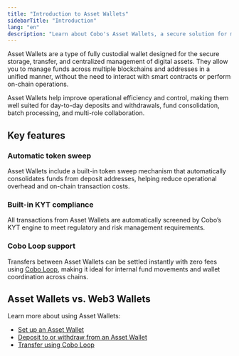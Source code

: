 ```yaml
---
title: "Introduction to Asset Wallets"
sidebarTitle: "Introduction"
lang: "en"
description: "Learn about Cobo's Asset Wallets, a secure solution for managing digital assets with advanced security features and a three-tier storage architecture."
---
```



Asset Wallets are a type of fully custodial wallet designed for the secure storage, transfer, and centralized management of digital assets. They allow you to manage funds across multiple blockchains and addresses in a unified manner, without the need to interact with smart contracts or perform on-chain operations. 

Asset Wallets help improve operational efficiency and control, making them well suited for day-to-day deposits and withdrawals, fund consolidation, batch processing, and multi-role collaboration.

## Key features

### Automatic token sweep  
Asset Wallets include a built-in token sweep mechanism that automatically consolidates funds from deposit addresses, helping reduce operational overhead and on-chain transaction costs.

### Built-in KYT compliance  
All transactions from Asset Wallets are automatically screened by Cobo’s KYT engine to meet regulatory and risk management requirements.

### Cobo Loop support  
Transfers between Asset Wallets can be settled instantly with zero fees using [Cobo Loop](/en/portal/custodial-wallets/asset-wallets/cobo-loop), making it ideal for internal fund movements and wallet coordination across chains.

## Asset Wallets vs. Web3 Wallets

<Web3 />

Learn more about using Asset Wallets:
- [Set up an Asset Wallet](/en/portal/custodial-wallets/asset-wallets/set-up)  
- [Deposit to or withdraw from an Asset Wallet](/en/portal/custodial-wallets/asset-wallets/transfers)  
- [Transfer using Cobo Loop](/en/portal/custodial-wallets/asset-wallets/cobo-loop)